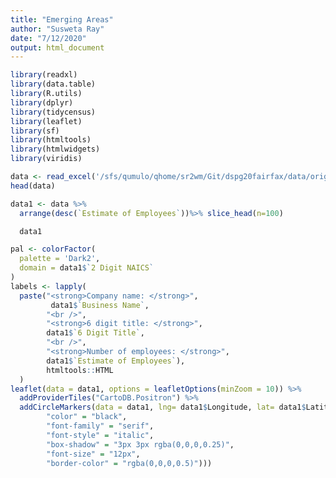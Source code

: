 ```yaml
---
title: "Emerging Areas"
author: "Susweta Ray"
date: "7/12/2020"
output: html_document
---
```





```r
library(readxl)
library(data.table)
library(R.utils)
library(dplyr)
library(tidycensus)
library(leaflet)
library(sf)
library(htmltools)
library(htmlwidgets)
library(viridis)
```

```r
data <- read_excel('/sfs/qumulo/qhome/sr2wm/Git/dspg20fairfax/data/original/vworks/allemployers.xlsx')
head(data)
```

```r
data1 <- data %>%
  arrange(desc(`Estimate of Employees`))%>% slice_head(n=100)

  data1
```


```r
pal <- colorFactor(
  palette = 'Dark2',
  domain = data1$`2 Digit NAICS`
)
labels <- lapply(
  paste("<strong>Company name: </strong>",
         data1$`Business Name`,
        "<br />",
        "<strong>6 digit title: </strong>",
        data1$`6 Digit Title`,
        "<br />",
        "<strong>Number of employees: </strong>",
        data1$`Estimate of Employees`),
        htmltools::HTML
  )
leaflet(data = data1, options = leafletOptions(minZoom = 10)) %>%
  addProviderTiles("CartoDB.Positron") %>%
  addCircleMarkers(data = data1, lng= data1$Longitude, lat= data1$Latitude, radius = 3.5, color = ~pal(`2 Digit NAICS`), label = ~labels, labelOptions = labelOptions(noHide = F, direction= "bottom", style = list(
        "color" = "black",
        "font-family" = "serif",
        "font-style" = "italic",
        "box-shadow" = "3px 3px rgba(0,0,0,0.25)",
        "font-size" = "12px",
        "border-color" = "rgba(0,0,0,0.5)")))

```



